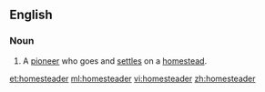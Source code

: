 ==English==
===Noun===
{{en-noun}}

#A [[pioneer]] who goes and [[settle]]s on a [[homestead]].

[[et:homesteader]]
[[ml:homesteader]]
[[vi:homesteader]]
[[zh:homesteader]]